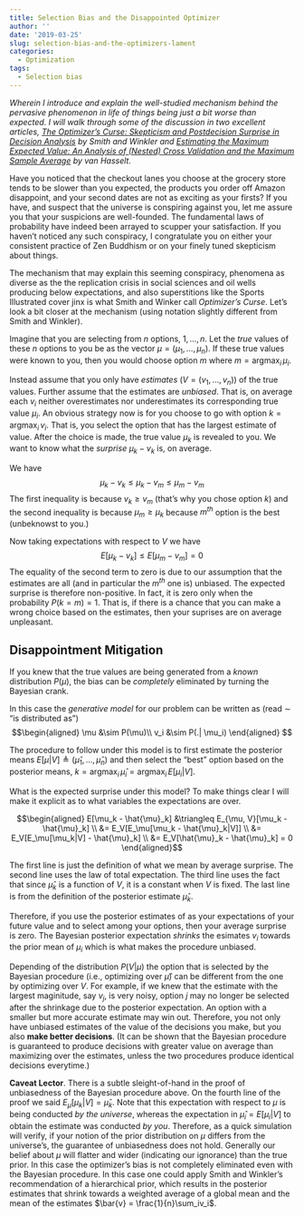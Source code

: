 ```yaml
---
title: Selection Bias and the Disappointed Optimizer
author: ''
date: '2019-03-25'
slug: selection-bias-and-the-optimizers-lament
categories:
  - Optimization
tags:
  - Selection bias
---
```


_Wherein I introduce and explain the well-studied mechanism behind the pervasive phenomenon in life of things being just a bit worse than expected. I will walk through some of the discussion in two excellent articles, [The Optimizer’s Curse: Skepticism and Postdecision Surprise in Decision Analysis](https://pdfs.semanticscholar.org/ce61/396a4abe1da265f4b5d3f05d11fd206c40f7.pdf) by Smith and Winkler and [Estimating the Maximum Expected Value: An Analysis of (Nested) Cross Validation and the Maximum Sample Average](https://arxiv.org/pdf/1302.7175.pdf) by van Hasselt._

Have you noticed that the checkout lanes you choose at the grocery store tends to be slower than you expected, the products you order off Amazon disappoint, and your second dates are not as exciting as your firsts? If you have, and suspect that the universe is conspiring against you, let me assure you that your suspicions are well-founded. The fundamental laws of probability have indeed been arrayed to scupper your satisfaction. If you haven't noticed any such conspiracy, I congratulate you on either your consistent practice of Zen Buddhism or on your finely tuned skepticism about things.

The mechanism that may explain this seeming conspiracy, phenomena as diverse as the the replication crisis in social sciences and oil wells producing below expectations, and also superstitions like the Sports Illustrated cover jinx is what Smith and Winker call _Optimizer's Curse_. Let's look a bit closer at the mechanism (using notation slightly different from Smith and Winkler).

Imagine that you are selecting from $n$ options, $1, \ldots, n$. Let the _true_ values of these $n$ options to you be as the vector $\mu = (\mu_1, \ldots, \mu_n)$.  If these true values were known to you, then you would choose option $m$ where $m = \mbox{argmax}_i\, \mu_i$. 

Instead assume that you only have _estimates_ ($V = (v_1, \ldots, v_n)$) of the true values. Further assume that the estimates are _unbiased_. That is, on average each $v_i$ neither overestimates nor underestimates its corresponding true value $\mu_i$. An obvious strategy now is for you choose to go with option $k = \mbox{argmax}_i\, v_i$. That is, you select the option that has the largest estimate of value. After the choice is made, the true value $\mu_k$ is revealed to you. We want to know what the _surprise_ $\mu_k - v_k$ is, on average.

We have
$$\mu_k - v_k \leq \mu_k - v_m \leq \mu_m - v_m$$
The first inequality is because $v_k \geq v_m$ (that's why you chose option $k$) and the second inequality is because $\mu_m \geq \mu_k$ because $m^{th}$ option is the best (unbeknowst to you.)

Now taking expectations with respect to $V$ we have
$$ E[\mu_k - v_k ] \leq E[\mu_m - v_m] = 0$$
The equality of the second term to zero is due to our assumption that the estimates are all (and in particular the $m^{th}$ one is) unbiased. The expected surprise is therefore non-positive. In fact, it is zero only when the probability $P(k = m) = 1$. That is, if there is a chance that you can make a wrong choice based on the estimates, then your suprises are on average unpleasant. 

Disappointment Mitigation
-------------------
If you knew that the true values are being generated from a _known_ distribution $P(\mu)$, the bias can be _completely_ eliminated by turning the Bayesian crank. 

In this case the _generative model_ for our problem can be written as (read $\sim$ "is distributed as")
$$\begin{aligned}
\mu &\sim P(\mu)\\
v_i &\sim P(.| \mu_i)
\end{aligned}
$$

The procedure to follow under this model is to first estimate the posterior means $E[\mu|V] \triangleq (\hat{\mu}_1, \ldots, \hat{\mu}_n)$ and then select the "best" option based on the posterior means, $k = \mbox{argmax}_i\, \hat{\mu}_i = \mbox{argmax}_i\, E[\mu_i|V]$. 

What is the expected surprise under this model? To make things clear I will make it explicit as to what variables the expectations are over.

$$\begin{aligned}
E[\mu_k - \hat{\mu}_k] &\triangleq E_{\mu, V}[\mu_k - \hat{\mu}_k] \\
&= E_V[E_\mu[\mu_k - \hat{\mu}_k|V]]  \\
&= E_V[E_\mu[\mu_k|V] - \hat{\mu}_k] \\
&= E_V[\hat{\mu}_k  - \hat{\mu}_k] = 0
\end{aligned}$$ 

The first line is just the definition of what we mean by average surprise. The second line uses the law of total expectation. The third line uses the fact that since $\hat{\mu}_k$ is a function of $V$, it is a constant when $V$ is fixed. The last line is from the definition of the posterior estimate $\hat{\mu}_k$. 

Therefore, if you use the posterior estimates of as your expectations of your future value and to select among your options, then your average surprise is zero. The Bayesian posterior expectation _shrinks_ the esimates $v_i$ towards the prior mean of $\mu_i$ which is what makes the procedure unbiased.

Depending of the distribution $P(V|\mu)$ the option that is selected by the Bayesian procedure (i.e., optimizing over $\hat{\mu}$) can be different from the one by optimizing over $V$. For example, if we knew that the estimate with the largest maginitude, say $v_j$, is very noisy, option $j$ may no longer be selected after the shrinkage due to the posterior expectation. An option with a smaller but more accurate estimate may win out. Therefore, you not only have unbiased estimates of the value of the decisions you make, but you also __make better decisions__. 
(It can be shown that the Bayesian procedure is guaranteed to produce decisions with greater value on average than maximizing over the estimates, unless the two procedures produce identical decisions everytime.)

**Caveat Lector**. There is a subtle sleight-of-hand in the proof of unbiasedness of the Bayesian procedure above. On the fourth line of the proof we said $E_\mu[\mu_k|V] = \hat{\mu}_k$. Note that this expectation with respect to $\mu$ is being conducted _by the universe_, whereas the expectation in $\hat{\mu}_i = E[\mu_i|V]$ to obtain the estimate was conducted _by you_. Therefore, as a quick simulation will verify, if your notion of the prior distribution on $\mu$ differs from the universe's, the guarantee of unbiasedness does not hold. Generally our belief about $\mu$ will flatter and wider (indicating our ignorance) than the true prior. In this case the optimizer's bias is not completely eliminated even with the Bayesian procedure. In this case one could apply Smith and Winkler's recommendation of a hierarchical prior, which results in the posterior estimates that shrink towards a weighted average of a global mean and the mean of the estimates $\bar{v} = \frac{1}{n}\sum_iv_i$.









